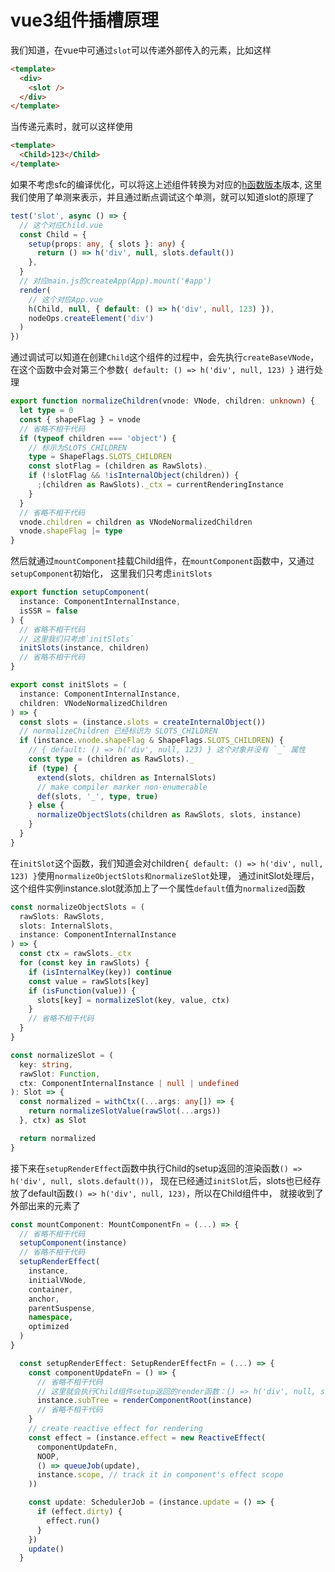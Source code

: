 # vue3组件插槽原理

我们知道，在vue中可通过`slot`可以传递外部传入的元素，比如这样

```html filename="Child.vue"
<template>
  <div>
    <slot />
  </div>
</template>
```

当传递元素时，就可以这样使用

```html filename="App.vue"
<template>
  <Child>123</Child>
</template>
```

如果不考虑sfc的编译优化，可以将这上述组件转换为对应的[h函数版本](https://vuejs.org/guide/extras/render-function.html#passing-slots)版本,
这里我们使用了单测来表示，并且通过断点调试这个单测，就可以知道slot的原理了

```ts
test('slot', async () => {
  // 这个对应Child.vue
  const Child = {
    setup(props: any, { slots }: any) {
      return () => h('div', null, slots.default())
    },
  }
  // 对应main.js的createApp(App).mount('#app')
  render(
    // 这个对应App.vue
    h(Child, null, { default: () => h('div', null, 123) }),
    nodeOps.createElement('div')
  )
})
```

通过调试可以知道在创建`Child`这个组件的过程中，会先执行`createBaseVNode`，在这个函数中会对第三个参数`{ default: () => h('div', null, 123) }`
进行处理

```ts
export function normalizeChildren(vnode: VNode, children: unknown) {
  let type = 0
  const { shapeFlag } = vnode
  // 省略不相干代码
  if (typeof children === 'object') {
    // 标示为SLOTS_CHILDREN
    type = ShapeFlags.SLOTS_CHILDREN
    const slotFlag = (children as RawSlots)._
    if (!slotFlag && !isInternalObject(children)) {
      ;(children as RawSlots)._ctx = currentRenderingInstance
    }
  }
  // 省略不相干代码
  vnode.children = children as VNodeNormalizedChildren
  vnode.shapeFlag |= type
}
```

然后就通过`mountComponent`挂载Child组件，在`mountComponent`函数中，又通过`setupComponent`初始化，
这里我们只考虑`initSlots`

```ts
export function setupComponent(
  instance: ComponentInternalInstance,
  isSSR = false
) {
  // 省略不相干代码
  // 这里我们只考虑`initSlots`
  initSlots(instance, children)
  // 省略不相干代码
}

export const initSlots = (
  instance: ComponentInternalInstance,
  children: VNodeNormalizedChildren
) => {
  const slots = (instance.slots = createInternalObject())
  // normalizeChildren 已经标识为 SLOTS_CHILDREN
  if (instance.vnode.shapeFlag & ShapeFlags.SLOTS_CHILDREN) {
    // { default: () => h('div', null, 123) } 这个对象并没有 `_` 属性
    const type = (children as RawSlots)._
    if (type) {
      extend(slots, children as InternalSlots)
      // make compiler marker non-enumerable
      def(slots, '_', type, true)
    } else {
      normalizeObjectSlots(children as RawSlots, slots, instance)
    }
  }
}
```

在`initSlot`这个函数，我们知道会对children`{ default: () => h('div', null, 123) }`使用`normalizeObjectSlots和normalizeSlot`处理，
通过initSlot处理后，这个组件实例instance.slot就添加上了一个属性`default`值为`normalized`函数

```ts
const normalizeObjectSlots = (
  rawSlots: RawSlots,
  slots: InternalSlots,
  instance: ComponentInternalInstance
) => {
  const ctx = rawSlots._ctx
  for (const key in rawSlots) {
    if (isInternalKey(key)) continue
    const value = rawSlots[key]
    if (isFunction(value)) {
      slots[key] = normalizeSlot(key, value, ctx)
    }
    // 省略不相干代码
  }
}

const normalizeSlot = (
  key: string,
  rawSlot: Function,
  ctx: ComponentInternalInstance | null | undefined
): Slot => {
  const normalized = withCtx((...args: any[]) => {
    return normalizeSlotValue(rawSlot(...args))
  }, ctx) as Slot

  return normalized
}
```

接下来在`setupRenderEffect`函数中执行Child的setup返回的渲染函数`() => h('div', null, slots.default())`，
现在已经通过`initSlot`后，slots也已经存放了default函数`() => h('div', null, 123)`，所以在Child组件中，
就接收到了外部出来的元素了

```ts
const mountComponent: MountComponentFn = (...) => {
  // 省略不相干代码
  setupComponent(instance)
  // 省略不相干代码
  setupRenderEffect(
    instance,
    initialVNode,
    container,
    anchor,
    parentSuspense,
    namespace,
    optimized
  )
}

  const setupRenderEffect: SetupRenderEffectFn = (...) => {
    const componentUpdateFn = () => {
      // 省略不相干代码
      // 这里就会执行Child组件setup返回的render函数：() => h('div', null, slots.default())
      instance.subTree = renderComponentRoot(instance)
      // 省略不相干代码
    }
    // create reactive effect for rendering
    const effect = (instance.effect = new ReactiveEffect(
      componentUpdateFn,
      NOOP,
      () => queueJob(update),
      instance.scope, // track it in component's effect scope
    ))

    const update: SchedulerJob = (instance.update = () => {
      if (effect.dirty) {
        effect.run()
      }
    })
    update()
  }
```

